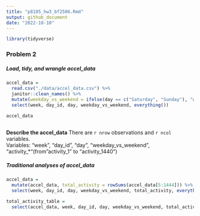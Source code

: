 ```yaml
---
title: "p8105_hw3_bf2506.Rmd"
output: github_document
date: "2022-10-10"
---
```

```r
library(tidyverse)
```

### Problem 2
##### Load, tidy, and wrangle accel_data
```r
accel_data = 
  read.csv("./data/accel_data.csv") %>% 
  janitor::clean_names() %>% 
  mutate(weekday_vs_weekend = ifelse(day == c("Saturday", "Sunday"), "weekend", "weekday")) %>% 
  select(week, day_id, day, weekday_vs_weekend, everything())

accel_data
           
```
**Describe the accel_data**
There are `r nrow` observations and `r ncol` variables. <br>
Variables: "week", "day_id", "day", "weekday_vs_weekend", "activity_*"(from "activity_1" to "activity_1440") <br>

##### Traditional analyses of accel_data

```r
accel_data = 
  mutate(accel_data, total_activity = rowSums(accel_data[5:1444])) %>% 
  select(week, day_id, day, weekday_vs_weekend, total_activity, everything())
```

```r
total_activity_table =
  select(accel_data, week, day_id, day, weekday_vs_weekend, total_activity)
```

